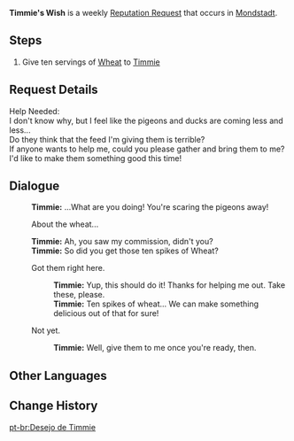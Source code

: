 {{Quest Infobox
|id            = 70706
|image         = NPC Timmie Thumb.png
|type          = Request
|region        = Mondstadt
|description   = [[Timmie]] from [[Mondstadt]] needs ten servings of [[Wheat]].
|startLocation = [[Starfell Valley]], [[Mondstadt]]
|characters    = Timmie; Traveler
|rep           = Mondstadt
|mora          = 20,000
}}
'''Timmie's Wish''' is a weekly [[Reputation Request]] that occurs in [[Mondstadt]].

==Steps==
# Give ten servings of [[Wheat]] to [[Timmie]]

==Request Details==
Help Needed:<br />
I don't know why, but I feel like the pigeons and ducks are coming less and less...<br />
Do they think that the feed I'm giving them is terrible?<br />
If anyone wants to help me, could you please gather {{Color|buzzword|ten spikes of wheat}} and bring them to me? I'd like to make them something good this time!

==Dialogue==
{{Dialogue start}}
:'''Timmie:''' ...What are you doing! You're scaring the pigeons away!
:{{DIcon|Quest}} About the wheat...
:'''Timmie:''' Ah, you saw my commission, didn't you?
:'''Timmie:''' So did you get those ten spikes of Wheat?
:{{DIcon|Quest}} Got them right here.
::'''Timmie:''' Yup, this should do it! Thanks for helping me out. Take these, please.
::'''Timmie:''' Ten spikes of wheat... We can make something delicious out of that for sure!
:{{DIcon}} Not yet.
::'''Timmie:''' Well, give them to me once you're ready, then.
{{Dialogue end}}

==Other Languages==
{{Other Languages
|en      = Timmie's Wish
|zhs     = 提米的心愿
|zhs_rm  = Tímǐ de Xīnyuàn
|zht     = 提米的心願
|zht_rm  = Tímǐ de Xīnyuàn
|zh_tl   = Timmie's Wish
|ja      = ティミーの願い
|ja_rm   = Timii no Negai
|ja_tl   = Timmie's Wish
|ko      = 티미의 소원
|ko_rm   = 
|ko_tl   = 
|es      = La petición de Timmie
|es_tl   = 
|fr      = Le souhait de Timmy
|fr_tl   = Timmy's Wish
|ru      = Заветное желание Тимми
|ru_tl   = Timmie's Dearest Wish
|th      = ความปรารถนาของ Timmie
|th_rm   = 
|th_tl   = 
|vi      = Tâm nguyện của Timmie
|vi_tl   = 
|de      = Timmies Wunsch
|de_tl   = Timmie's Wish
|id      = Permohonan Timmie
|id_tl   = Timmie's Wish
|pt      = Desejo de Timmie
|pt_tl   = Timmie's Wish
}}

==Change History==
{{Change History|1.1}}
[[pt-br:Desejo de Timmie]]